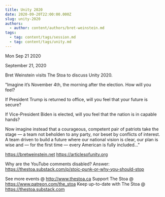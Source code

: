```yaml
---
title: Unity 2020
date: 2020-09-20T22:00:00.000Z
slug: unity-2020
authors:
  - author: content/authors/bret-weinstein.md
tags:
  - tag: content/tags/session.md
  - tag: content/tags/unity.md
---
```






Mon Sep 21 2020

September 21, 2020

Bret Weinstein visits The Stoa to discuss Unity 2020.

"Imagine it’s November 4th, the morning after the election. How will you feel?

If President Trump is returned to office, will you feel that your future is secure?

If Vice-President Biden is elected, will you feel that the nation is in capable hands?

Now imagine instead that a courageous, competent pair of patriots take the stage — a team not beholden to any party, nor beset by conflicts of interest. A team driven to build a future where our national vision is clear, our plan is wise and — for the first time — every American is fully included..."

https://bretweinstein.net
https://articlesofunity.org

Why are the YouTube comments disabled? Answer: https://thestoa.substack.com/p/stoic-punk-or-why-you-should-stop

See more events @ http://www.thestoa.ca
Support The Stoa @ https://www.patreon.com/the_stoa
Keep up-to-date with The Stoa @ https://thestoa.substack.com


